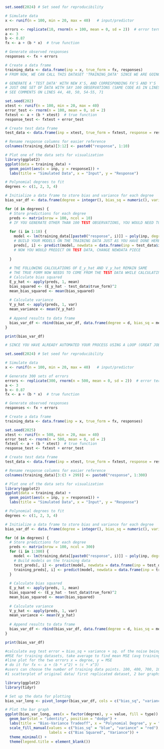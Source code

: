


```r
set.seed(2024) # Set seed for reproducibility

# Simulate data
x <- runif(n = 100, min = 20, max = 40)   # input/predictor

errors <- replicate(10, rnorm(n = 100, mean = 0, sd = 2))  # error terms
a <- 3
b <- 0.87
fx <- a + (b * x)  # true function

# Generate observed responses
responses <- fx + errors

# Create a data frame
training_data <- data.frame(inp = x, true_form = fx, responses)
# FROM NOW, WE CAN CALL THIS DATASET 'TRAINING_DATA' SINCE WE ARE GOING TO BUILD OUR MODELS BASED ON THESE

# GENERATE A 'TEST_DATA' WITH NEW X'S, AND CORRESPONDING FX'S AND Y'S
# JUST ONE SET OF DATA WITH SAY 100 OBSERVATIONS (SAME CODE AS IN LINES 8-16, EXCEPT YOU WOULD REPLICATE ONLY ONCE, PROBABLY NEED TO USE A DIFFERENT SEED FOR THAT)
# SEE COMMENTS ON LINES 44, 48, 50, 54-55, 71

set.seed(202) 
xtest <- runif(n = 100, min = 20, max = 40)   
error_test <- rnorm(n = 100, mean = 0, sd = 2)
fxtest <- a + (b * xtest)  # true function
response_test <- fxtest + error_test

# Create test data frame
test_data <- data.frame(inp = xtest, true_form = fxtest, response = response_test)

# Rename response columns for easier reference
colnames(training_data)[3:12] <- paste0("response", 1:10)

# Plot one of the data sets for visualization
library(ggplot2)
ggplot(data = training_data) + 
  geom_point(aes(x = inp, y = response1)) +
  labs(title = "Simulated Data", x = "Input", y = "Response")

# Polynomial degrees to fit
degrees <- c(1, 2, 3, 4)

# Initialize a data frame to store bias and variance for each degree
bias_var_df <- data.frame(degree = integer(), bias_sq = numeric(), variance = numeric())

for (d in degrees) {
  # Store predictions for each degree
  preds <- matrix(nrow = 100, ncol = 10)
  # IF YOU GENERATE OTHER THAN 100 TEST OBSERVATIONS, YOU WOULD NEED TO ADJUST THE nrow VALUE
  
  for (i in 1:10) {
    model <- lm(training_data[[paste0("response", i)]] ~ poly(inp, degree = d, raw = TRUE), data = training_data)
    # BUILD YOUR MODELS ON THE TRAINING DATA JUST AS YOU HAVE DONE HERE (NO CHANGES NEEDED)
    preds[, i] <- predict(model, newdata = data.frame(inp = test_data$inp))
    # NOW YOU WOULD PREDICT ON TEST DATA, CHANGE NEWDATA PIECE
    
  }
  
  # THE FOLLOWING CALCULATIONS OF E_y_hat AND V_y_hat REMAIN SAME
  # THE TRUE FORM NOW NEEDS TO COME FROM THE TEST DATA WHILE CALCULATING bias_squared
  # Calculate bias squared
  E_y_hat <- apply(preds, 1, mean)
  bias_squared <- (E_y_hat - test_data$true_form)^2
  mean_bias_squared <- mean(bias_squared)
  
  # Calculate variance
  V_y_hat <- apply(preds, 1, var)
  mean_variance <- mean(V_y_hat)
  
  # Append results to data frame
  bias_var_df <- rbind(bias_var_df, data.frame(degree = d, bias_sq = mean_bias_squared, variance = mean_variance))
}

print(bias_var_df)

# SINCE YOU HAVE ALREADY AUTOMATED YOUR PROCESS USING A LOOP (GREAT JOB WITH THAT), CAN YOU NOW TRY WITH SAY 300 REPLICATED DATASETS INSTEAD OF 10? I WILL LET YOU THINK ABOUT WHAT NEEDS TO CHANGE FOR THAT

```

```r
set.seed(2024) # Set seed for reproducibility

# Simulate data
x <- runif(n = 100, min = 20, max = 40)   # input/predictor

# Generate 300 sets of errors
errors <- replicate(300, rnorm(n = 500, mean = 0, sd = 2))  # error terms
a <- 3
b <- 0.87
fx <- a + (b * x)  # true function

# Generate observed responses
responses <- fx + errors

# Create a data frame
training_data <- data.frame(inp = x, true_form = fx, responses)

set.seed(2025) 
xtest <- runif(n = 500, min = 20, max = 40)   
error_test <- rnorm(n = 500, mean = 0, sd = 2)
fxtest <- a + (b * xtest)  # true function
response_test <- fxtest + error_test

# Create test data frame
test_data <- data.frame(inp = xtest, true_form = fxtest, response = response_test)

# Rename response columns for easier reference
colnames(training_data)[3:(3 + 299)] <- paste0("response", 1:300)

# Plot one of the data sets for visualization
library(ggplot2)
ggplot(data = training_data) + 
  geom_point(aes(x = inp, y = response1)) +
  labs(title = "Simulated Data", x = "Input", y = "Response")

# Polynomial degrees to fit
degrees <- c(1, 2, 3, 4)

# Initialize a data frame to store bias and variance for each degree
bias_var_df <- data.frame(degree = integer(), bias_sq = numeric(), variance = numeric())

for (d in degrees) {
  # Store predictions for each degree
  preds <- matrix(nrow = 100, ncol = 300)
  for (i in 1:300) {
    model <- lm(training_data[[paste0("response", i)]] ~ poly(inp, degree = d, raw = TRUE), data = training_data)
    # Build models on the training data
    test_preds[, i] <- predict(model, newdata = data.frame(inp = test_data$inp))
    training_preds[, i] <- predict(model, newdata = data.frame(inp = training_data$inp))
  }
  
  # Calculate bias squared
  E_y_hat <- apply(preds, 1, mean)
  bias_squared <- (E_y_hat - test_data$true_form)^2
  mean_bias_squared <- mean(bias_squared)
  
  # Calculate variance
  V_y_hat <- apply(preds, 1, var)
  mean_variance <- mean(V_y_hat)
  
  # Append results to data frame
  bias_var_df <- rbind(bias_var_df, data.frame(degree = d, bias_sq = mean_bias_squared, variance = mean_variance))
}

print(bias_var_df)

#calculate avg test error = bias_sq + variance + sq. of the noise being used i.e 2
#MSE for training datasets, take average to find mean MSE (avg training error)
#line plot for the two errors x = degree, y = MSE
# do it for fx <- a + (b * x^2) + (c * x^3) 
#users can choose the number of training data points. 100, 400, 700, 1000
#1 scatterplot of original data/ first replicated dataset, 2 bar graphs for bias and variance, line plot with errors with diff colors
```

```r
library(ggplot2)
library(tidyr)

# Set up the data for plotting
bias_var_long <- pivot_longer(bias_var_df, cols = c("bias_sq", "variance"), names_to = "type", values_to = "value")

# Plot the bar graph
ggplot(bias_var_long, aes(x = factor(degree), y = value, fill = type)) + 
  geom_bar(stat = "identity", position = "dodge") +
  labs(title = "Bias-Variance Tradeoff", x = "Polynomial Degree", y = "Value") +
  scale_fill_manual(values = c("bias_sq" = "blue", "variance" = "red"), 
                    labels = c("Bias Squared", "Variance")) +
  theme_minimal() +
  theme(legend.title = element_blank())

```

